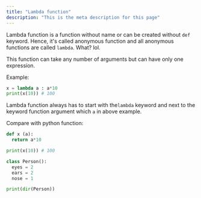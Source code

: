 ```yaml
---
title: "Lambda function"
description: "This is the meta description for this page"
---
```


Lambda function is a function without name or can be created without `def` keyword. Hence,
it's called anonymous function and all anonymous functions are called `lambda`. What? lol.

This function can take any number of arguments but can have only one expression.

Example:

```python
x = lambda a : a*10
print(x(10)) # 100
```

Lambda function always has to start with the`lambda` keyword and next to the keyword function
argument which `a` in above example.

Compare with python function:

```python
def x (a):
  return a*10

print(x(10)) # 100
```

```python
class Person():
  eyes = 2
  ears = 2
  nose = 1

print(dir(Person))
```
